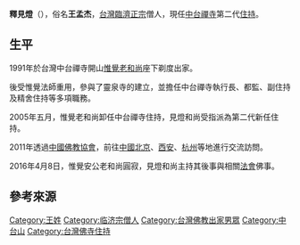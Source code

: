 '''釋見燈'''（{{bd|1963年||||}}），俗名'''王孟杰'''，[[台灣|台灣]][[臨濟宗|臨濟正宗]]僧人，現任[[中台禪寺|中台禪寺]]第二代[[住持|住持]]。

== 生平 ==
1991年於台灣中台禪寺開山[[惟覺老和尚|惟覺老和尚]]座下剃度出家。

後受惟覺法師重用，參與了靈泉寺的建立，並擔任中台禪寺執行長、都監、副住持及精舍住持等多項職務。

2005年五月，惟覺老和尚卸任中台禪寺住持，見燈和尚受指派為第二代新任住持。

2011年透過[[中國佛教協會|中國佛教協會]]，前往[[中华人民共和国|中國]][[北京|北京]]、[[西安|西安]]、[[杭州|杭州]]等地進行交流訪問。

2016年4月8日，惟覺安公老和尚圓寂，見燈和尚主持其後事與相關[[法會|法會]]佛事。

==參考來源==
{{reflist|2}}

{{DEFAULTSORT:Shi}}
[[Category:王姓|Category:王姓]]
[[Category:临济宗僧人|Category:临济宗僧人]]
[[Category:台灣佛教出家男眾|Category:台灣佛教出家男眾]]
[[Category:中台山|Category:中台山]]
[[Category:台灣佛寺住持|Category:台灣佛寺住持]]